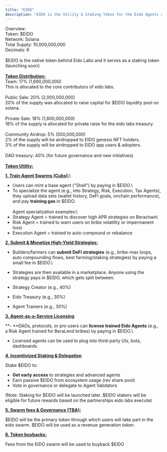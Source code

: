 ```yaml
---
title: "EIDO"
description: "EIDO is the Utility & Staking Token for the Eido Agents and Ecosystem."
---
```


Overview:\
Token: \$EIDO\
Network: Solana\
Total Supply: 10,000,000,000\
Decimals: 6\
\
\$EIDO is the native token behind Eido Labs and it serves as a staking token (launching soon)\
\
**<u>Token Distribution:</u>**\
Team: 17% (1,690,000,000)\
This is allocated to the core contributors of eido labs.\
\
Public Sale: 20% (2,000,000,000)\
20% of the supply was allocated to raise capital for \$EIDO liquidity pool on solana.\
\
Private Sale: 18% (1,800,000,000)\
18% of the supply is allocated for private raise for the eido labs treasury.\
\
Community Airdrop: 5% (500,000,000)\
2% of the supply will be airdropped to EIDO genesis NFT holders.\
3% of the supply will be airdropped to EIDO app users & adopters.\
\
DAO treasury: 40% (for future governance and new initiatives)\
\
**<u>Token Utility:</u>**

**<u>1. Train Agent Swarms (Cubs):</u>**\
- Users can mint a base agent ("Shell") by paying in \$EIDO.\
- To specialize the agent (e.g., into Strategy, Risk, Execution, Tax Agents), they upload data sets (wallet history, DeFi goals, onchain performance), and pay **training gas** in \$EIDO.\
\
Agent specialization examples:\
- Strategy Agent = trained to discover high APR strategies on Berachain\
- Risk Agent = trained to warn users on bribe volatility or impermanent loss\
- Execution Agent = trained to auto-compound or rebalance

**<u>2. Submit & Monetize High-Yield Strategies:</u>**

- Builders/farmers can **submit DeFi strategies** (e.g., bribe-max loops, auto compounding flows, best farming/staking strategies) by paying a small fee in \$EIDO.\
- Strategies are then available in a marketplace. Anyone using the strategy pays in \$EIDO, which gets split between:

- Strategy Creator (e.g., 40%)
- Eido Treasury (e.g., 30%)
- Agent Trainers (e.g., 30%)

**<u>3. Agent-as-a-Service Licensing</u>**

**- **DAOs, protocols, or pro users can **license trained Eido Agents** (e.g., a Risk Agent trained for BeraLend bribes) by paying in \$EIDO.\
- Licensed agents can be used to plug into third-party UIs, bots, dashboards.

**<u>4. Incentivized Staking & Delegation</u>**

Stake \$EIDO to:

- **Get early access** to strategies and advanced agents
- Earn passive \$EIDO from ecosystem usage (rev share pool)
- Vote in governance or delegate to Agent Validators

(Note: Staking for \$EIDO will be launched later. \$EIDO stakers will be eligible for future rewards based on the partnerships eido labs execute)

**<u>5. Swarm fees & Governance (TBA):</u>**

\$EIDO will be the primary token through which users will take part in the eido swarm. \$EIDO will be used as a revenue generation token. 

**<u>6. Token buybacks:</u>**

Fees from the EIDO swarm will be used to buyback \$EIDO